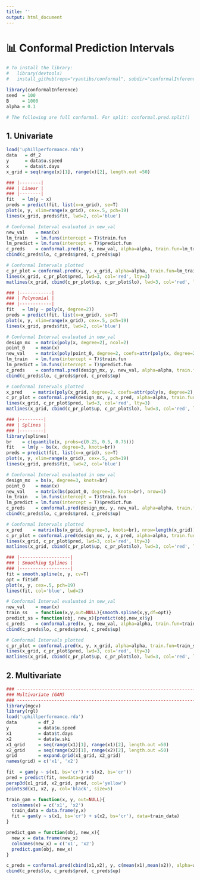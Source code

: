 ```yaml
---
title: ''
output: html_document
---
```


# 📊 **Conformal Prediction Intervals**

```r

# To install the library:
#   library(devtools)
#   install_github(repo="ryantibs/conformal", subdir="conformalInference")

library(conformalInference)
seed  = 100
B     = 1000
alpha = 0.1

# The following are full conformal. For split: conformal.pred.split()
```

## **1.** Univariate
```r
load('uphillperformance.rda')
data   = df_2
y      = data$u.speed
x      = data$t.days
x_grid = seq(range(x)[1], range(x)[2], length.out =50)

### |--------|
### | Linear |
### |--------|
fit   = lm(y ~ x)
preds = predict(fit, list(x=x_grid), se=T)
plot(x, y, xlim=range(x_grid), cex=.5, pch=19)
lines(x_grid, preds$fit, lwd=2, col='blue')

# Conformal Interval evaluated in new_val
new_val    = mean(x)
lm_train   = lm.funs(intercept = T)$train.fun
lm_predict = lm.funs(intercept = T)$predict.fun
c_preds    = conformal.pred(x, y, new_val, alpha=alpha, train.fun=lm_train, predict.fun=lm_predict)
cbind(c_preds$lo, c_preds$pred, c_preds$up)

# Conformal Intervals plotted
c_pr_plot = conformal.pred(x, y, x_grid, alpha=alpha, train.fun=lm_train, predict.fun=lm_predict)
lines(x_grid, c_pr_plot$pred, lwd=3, col='red', lty=3)
matlines(x_grid, cbind(c_pr_plot$up, c_pr_plot$lo), lwd=3, col='red', lty=3)

### |------------|
### | Polynomial |
### |------------|
fit   = lm(y ~ poly(x, degree=2))
preds = predict(fit, list(x=x_grid), se=T)
plot(x, y, xlim=range(x_grid), cex=.5, pch=19)
lines(x_grid, preds$fit, lwd=2, col='blue')

# Conformal Interval evaluated in new_val
design_mx  = matrix(poly(x, degree=2), ncol=2)
point_0    = mean(x)
new_val    = matrix(poly(point_0, degree=2, coefs=attr(poly(x, degree=2), 'coefs')), ncol=2)
lm_train   = lm.funs(intercept = T)$train.fun
lm_predict = lm.funs(intercept = T)$predict.fun
c_preds    = conformal.pred(design_mx, y, new_val, alpha=alpha, train.fun=lm_train, predict.fun=lm_predict)
cbind(c_preds$lo, c_preds$pred, c_preds$up)

# Conformal Intervals plotted
x_pred    = matrix(poly(x_grid, degree=2, coefs=attr(poly(x, degree=2), 'coefs')), ncol=2)
c_pr_plot = conformal.pred(design_mx, y, x_pred, alpha=alpha, train.fun=lm_train, predict.fun=lm_predict)
lines(x_grid, c_pr_plot$pred, lwd=3, col='red', lty=3)
matlines(x_grid, cbind(c_pr_plot$up, c_pr_plot$lo), lwd=3, col='red', lty=3)

### |---------|
### | Splines |
### |---------|
library(splines)
br    = c(quantile(x, probs=c(0.25, 0.5, 0.75)))
fit   = lm(y ~ bs(x, degree=3, knots=br))
preds = predict(fit, list(x=x_grid), se=T)
plot(x, y, xlim=range(x_grid), cex=.5, pch=19)
lines(x_grid, preds$fit, lwd=2, col='blue')

# Conformal Interval evaluated in new_val
design_mx  = bs(x, degree=3, knots=br)
point_0    = mean(x)
new_val    = matrix(bs(point_0, degree=3, knots=br), nrow=1)
lm_train   = lm.funs(intercept = T)$train.fun
lm_predict = lm.funs(intercept = T)$predict.fun
c_preds    = conformal.pred(design_mx, y, new_val, alpha=alpha, train.fun=lm_train, predict.fun=lm_predict)
cbind(c_preds$lo, c_preds$pred, c_preds$up)

# Conformal Intervals plotted
x_pred    = matrix(bs(x_grid, degree=3, knots=br), nrow=length(x_grid))
c_pr_plot = conformal.pred(design_mx, y, x_pred, alpha=alpha, train.fun=lm_train, predict.fun=lm_predict)
lines(x_grid, c_pr_plot$pred, lwd=3, col='red', lty=3)
matlines(x_grid, cbind(c_pr_plot$up, c_pr_plot$lo), lwd=3, col='red', lty=3)

### |-------------------|
### | Smoothing Splines |
### |-------------------|
fit = smooth.spline(x, y, cv=T)
opt = fit$df
plot(x, y, cex=.5, pch=19)
lines(fit, col='blue', lwd=2)

# Conformal Interval evaluated in new_val
new_val    = mean(x)
train_ss   = function(x,y,out=NULL){smooth.spline(x,y,df=opt)}
predict_ss = function(obj, new_x){predict(obj,new_x)$y}
c_preds    = conformal.pred(x, y, new_val, alpha=alpha, train.fun=train_ss, predict.fun=predict_ss)
cbind(c_preds$lo, c_preds$pred, c_preds$up)

# Conformal Intervals plotted
c_pr_plot = conformal.pred(x, y, x_grid, alpha=alpha, train.fun=train_ss, predict.fun=predict_ss)
lines(x_grid, c_pr_plot$pred, lwd=3, col='red', lty=3)
matlines(x_grid, cbind(c_pr_plot$up, c_pr_plot$lo), lwd=3, col='red', lty=3)
```

## **2.** Multivariate
```r
### ---------------------------------------------------------------------------------------
### Multivariate (GAM)
### ---------------------------------------------------------------------------------------
library(mgcv)
library(rgl)
load('uphillperformance.rda')
data        = df_2
y           = data$u.speed
x1          = data$t.days
x2          = data$w.ski
x1_grid     = seq(range(x1)[1], range(x1)[2], length.out =50)
x2_grid     = seq(range(x2)[1], range(x2)[2], length.out =50)
grid        = expand.grid(x1_grid, x2_grid)
names(grid) = c('x1', 'x2')

fit  = gam(y ~ s(x1, bs='cr') + s(x2, bs='cr'))
pred = predict(fit, newdata=grid)
persp3d(x1_grid, x2_grid, pred, col='yellow')
points3d(x1, x2, y, col='black', size=5)

train_gam = function(x, y, out=NULL){
  colnames(x) = c('x1', 'x2')
  train_data = data.frame(y,x)
  fit = gam(y ~ s(x1, bs='cr') + s(x2, bs='cr'), data=train_data)
}

predict_gam = function(obj, new_x){
  new_x = data.frame(new_x)
  colnames(new_x) = c('x1', 'x2')
  predict.gam(obj, new_x)
}

c_preds = conformal.pred(cbind(x1,x2), y, c(mean(x1),mean(x2)), alpha=alpha, train.fun=train_gam, predict.fun=predict_gam)
cbind(c_preds$lo, c_preds$pred, c_preds$up)
```

